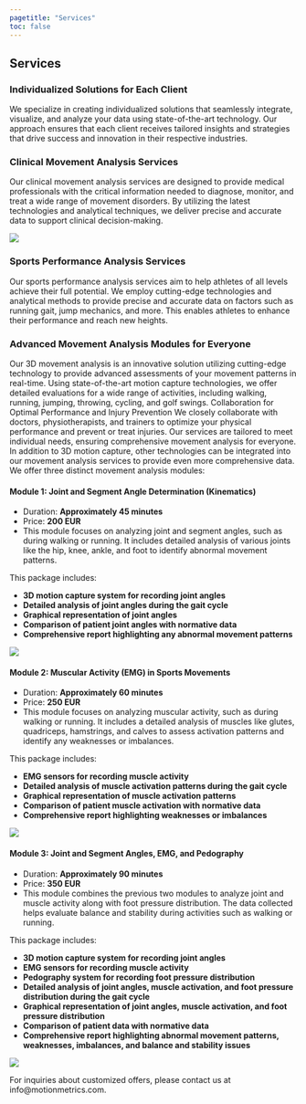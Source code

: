 ```yaml
---
pagetitle: "Services"
toc: false
---
```


## Services

### Individualized Solutions for Each Client
We specialize in creating individualized solutions that seamlessly integrate, visualize, and analyze your data using state-of-the-art technology. Our approach ensures that each client receives tailored insights and strategies that drive success and innovation in their respective industries.

### Clinical Movement Analysis Services
Our clinical movement analysis services are designed to provide medical professionals with the critical information needed to diagnose, monitor, and treat a wide range of movement disorders. By utilizing the latest technologies and analytical techniques, we deliver precise and accurate data to support clinical decision-making.

![](./img/reporting1.png){.hero}

### Sports Performance Analysis Services
Our sports performance analysis services aim to help athletes of all levels achieve their full potential. We employ cutting-edge technologies and analytical methods to provide precise and accurate data on factors such as running gait, jump mechanics, and more. This enables athletes to enhance their performance and reach new heights.

### Advanced Movement Analysis Modules for Everyone
Our 3D movement analysis is an innovative solution utilizing cutting-edge technology to provide advanced assessments of your movement patterns in real-time. Using state-of-the-art motion capture technologies, we offer detailed evaluations for a wide range of activities, including walking, running, jumping, throwing, cycling, and golf swings. Collaboration for Optimal Performance and Injury Prevention
We closely collaborate with doctors, physiotherapists, and trainers to optimize your physical performance and prevent or treat injuries. Our services are tailored to meet individual needs, ensuring comprehensive movement analysis for everyone. In addition to 3D motion capture, other technologies can be integrated into our movement analysis services to provide even more comprehensive data. We offer three distinct movement analysis modules:


#### Module 1: Joint and Segment Angle Determination (Kinematics)

- Duration: **Approximately 45 minutes**
- Price: **200 EUR**  
- This module focuses on analyzing joint and segment angles, such as during walking or running. It includes detailed analysis of various joints like the hip, knee, ankle, and foot to identify abnormal movement patterns. 

This package includes:

- **3D motion capture system for recording joint angles**
- **Detailed analysis of joint angles during the gait cycle**
- **Graphical representation of joint angles**
- **Comparison of patient joint angles with normative data**
- **Comprehensive report highlighting any abnormal movement patterns**

![](./img/Modeling.jpg){.hero} 

#### Module 2: Muscular Activity (EMG) in Sports Movements

- Duration: **Approximately 60 minutes**
- Price: **250 EUR**
- This module focuses on analyzing muscular activity, such as during walking or running. It includes a detailed analysis of muscles like glutes, quadriceps, hamstrings, and calves to assess activation patterns and identify any weaknesses or imbalances. 

This package includes:

- **EMG sensors for recording muscle activity**
- **Detailed analysis of muscle activation patterns during the gait cycle**
- **Graphical representation of muscle activation patterns**
- **Comparison of patient muscle activation with normative data**
- **Comprehensive report highlighting weaknesses or imbalances**

![](./img/EMG2.webp){.hero} 

#### Module 3: Joint and Segment Angles, EMG, and Pedography

- Duration: **Approximately 90 minutes**
- Price: **350 EUR**
- This module combines the previous two modules to analyze joint and muscle activity along with foot pressure distribution. The data collected helps evaluate balance and stability during activities such as walking or running. 

This package includes:

- **3D motion capture system for recording joint angles**
- **EMG sensors for recording muscle activity**
- **Pedography system for recording foot pressure distribution**
- **Detailed analysis of joint angles, muscle activation, and foot pressure distribution during the gait cycle**
- **Graphical representation of joint angles, muscle activation, and foot pressure distribution**
- **Comparison of patient data with normative data**
- **Comprehensive report highlighting abnormal movement patterns, weaknesses, imbalances, and balance and stability issues**

![](./img/myoPressure-Report.webp){.hero} 

For inquiries about customized offers, please contact us at info@motionmetrics.com.



